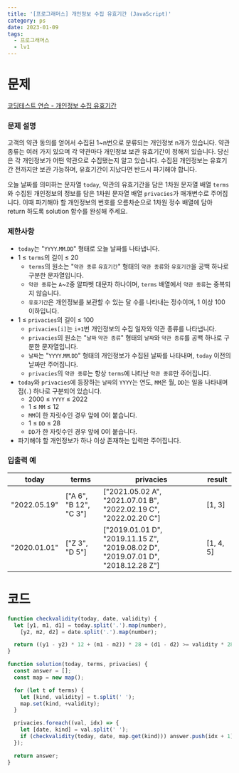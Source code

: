 ```yaml
---
title: '[프로그래머스] 개인정보 수집 유효기간 (JavaScript)'
category: ps
date: 2023-01-09
tags:
  - 프로그래머스
  - lv1
---
```


# 문제

[코딩테스트 연습 - 개인정보 수집 유효기간](https://school.programmers.co.kr/learn/courses/30/lessons/150370)

### 문제 설명

고객의 약관 동의를 얻어서 수집된 1~n번으로 분류되는 개인정보 n개가 있습니다. 약관 종류는 여러 가지 있으며 각 약관마다 개인정보 보관 유효기간이 정해져 있습니다. 당신은 각 개인정보가 어떤 약관으로 수집됐는지 알고 있습니다. 수집된 개인정보는 유효기간 전까지만 보관 가능하며, 유효기간이 지났다면 반드시 파기해야 합니다.

오늘 날짜를 의미하는 문자열 `today`, 약관의 유효기간을 담은 1차원 문자열 배열 `terms`와 수집된 개인정보의 정보를 담은 1차원 문자열 배열 `privacies`가 매개변수로 주어집니다. 이때 파기해야 할 개인정보의 번호를 오름차순으로 1차원 정수 배열에 담아 return 하도록 solution 함수를 완성해 주세요.

### 제한사항

- `today`는 "`YYYY`.`MM`.`DD`" 형태로 오늘 날짜를 나타냅니다.
- 1 ≤ `terms`의 길이 ≤ 20
  - `terms`의 원소는 "`약관 종류` `유효기간`" 형태의 `약관 종류`와 `유효기간`을 공백 하나로 구분한 문자열입니다.
  - `약관 종류`는 `A`~`Z`중 알파벳 대문자 하나이며, `terms` 배열에서 `약관 종류`는 중복되지 않습니다.
  - `유효기간`은 개인정보를 보관할 수 있는 달 수를 나타내는 정수이며, 1 이상 100 이하입니다.
- 1 ≤ `privacies`의 길이 ≤ 100
  - `privacies[i]`는 `i+1`번 개인정보의 수집 일자와 약관 종류를 나타냅니다.
  - `privacies`의 원소는 "`날짜` `약관 종류`" 형태의 `날짜`와 `약관 종류`를 공백 하나로 구분한 문자열입니다.
  - `날짜`는 "`YYYY`.`MM`.`DD`" 형태의 개인정보가 수집된 날짜를 나타내며, `today` 이전의 날짜만 주어집니다.
  - `privacies`의 `약관 종류`는 항상 `terms`에 나타난 `약관 종류`만 주어집니다.
- `today`와 `privacies`에 등장하는 `날짜`의 `YYYY`는 연도, `MM`은 월, `DD`는 일을 나타내며 점(`.`) 하나로 구분되어 있습니다.
  - 2000 ≤ `YYYY` ≤ 2022
  - 1 ≤ `MM` ≤ 12
  - `MM`이 한 자릿수인 경우 앞에 0이 붙습니다.
  - 1 ≤ `DD` ≤ 28
  - `DD`가 한 자릿수인 경우 앞에 0이 붙습니다.
- 파기해야 할 개인정보가 하나 이상 존재하는 입력만 주어집니다.

### 입출력 예

| today        | terms                  | privacies                                                                        | result    |
| ------------ | ---------------------- | -------------------------------------------------------------------------------- | --------- |
| "2022.05.19" | ["A 6", "B 12", "C 3"] | ["2021.05.02 A", "2021.07.01 B", "2022.02.19 C", "2022.02.20 C"]                 | [1, 3]    |
| "2020.01.01" | ["Z 3", "D 5"]         | ["2019.01.01 D", "2019.11.15 Z", "2019.08.02 D", "2019.07.01 D", "2018.12.28 Z"] | [1, 4, 5] |

# 코드

```js
function checkvalidity(today, date, validity) {
  let [y1, m1, d1] = today.split('.').map(number),
    [y2, m2, d2] = date.split('.').map(number);

  return ((y1 - y2) * 12 + (m1 - m2)) * 28 + (d1 - d2) >= validity * 28;
}

function solution(today, terms, privacies) {
  const answer = [];
  const map = new map();

  for (let t of terms) {
    let [kind, validity] = t.split(' ');
    map.set(kind, +validity);
  }

  privacies.foreach((val, idx) => {
    let [date, kind] = val.split(' ');
    if (checkvalidity(today, date, map.get(kind))) answer.push(idx + 1);
  });

  return answer;
}
```
